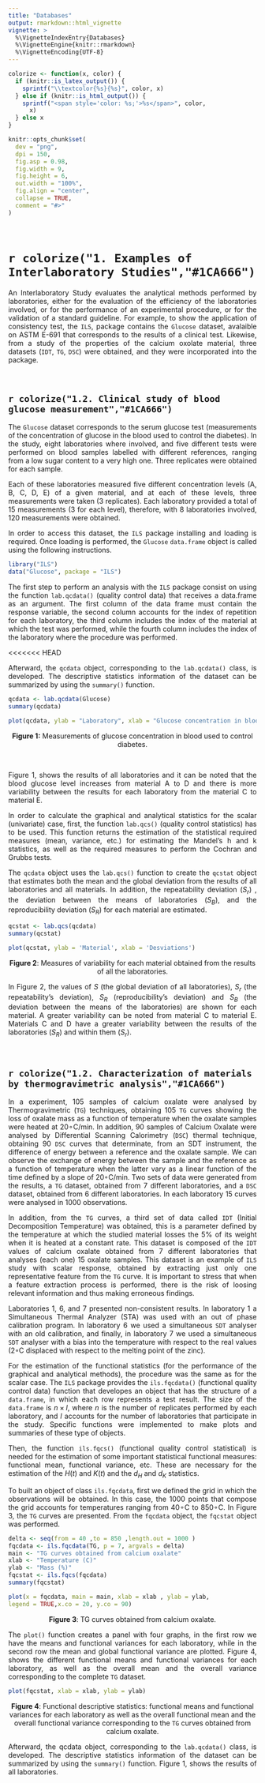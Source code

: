 ```yaml
---
title: "Databases"
output: rmarkdown::html_vignette
vignette: >
  %\VignetteIndexEntry{Databases}
  %\VignetteEngine{knitr::rmarkdown}
  %\VignetteEncoding{UTF-8}
---
```


```r
colorize <- function(x, color) {
  if (knitr::is_latex_output()) {
    sprintf("\\textcolor{%s}{%s}", color, x)
  } else if (knitr::is_html_output()) {
    sprintf("<span style='color: %s;'>%s</span>", color,
      x)
  } else x
}
```
```r
knitr::opts_chunk$set(
  dev = "png",
  dpi = 150,
  fig.asp = 0.98,
  fig.width = 9,
  fig.height = 6,
  out.width = "100%",
  fig.align = "center",
  collapse = TRUE,
  comment = "#>"
)
```
<br>

# `r colorize("1. Examples of Interlaboratory Studies","#1CA666")`

<p style="text-align:justify;"> An Interlaboratory Study evaluates the analytical methods performed by laboratories, either for the evaluation of the efficiency of the laboratories involved, or for the performance of an experimental procedure, or for the validation of a standard guideline. For example, to show the application of consistency test, the `ILS`, package contains the `Glucose` dataset, avalaible on ASTM E-691 that corresponds to the results of a clinical test. Likewise, from a study of the properties of the calcium oxolate material, three datasets (`IDT`, `TG`, `DSC`) were obtained, and they were incorporated into the package.</p>

<br>

## `r colorize("1.2. Clinical study of blood glucose measurement","#1CA666")`

<p style="text-align:justify;"> The `Glucose` dataset corresponds to the serum glucose test (measurements of the concentration of glucose in the blood used to control the diabetes). In the study, eight laboratories where involved, and five different tests were performed on blood samples labelled with different references, ranging from a low sugar content to a very high one. Three replicates were obtained for each sample.</p>

<p style="text-align:justify;"> Each of these laboratories measured five different concentration levels (A, B, C, D, E) of a given material, and at each of these levels, three measurements were taken (3 replicates). Each laboratory provided a total of 15 measurements (3 for each level), therefore, with 8 laboratories involved, 120 measurements were obtained.</p>

<p style="text-align:justify;"> In order to access this dataset, the `ILS` package installing and loading is required. Once loading is performed, the `Glucose` `data.frame` object is called using the following instructions.</p>

```r
library("ILS")
data("Glucose", package = "ILS")
```
<p style="text-align:justify;"> The first step to perform an analysis with the `ILS` package consist on using the function `lab.qcdata()` (quality control data) that receives a data.frame as an argument. The first column of the data frame must contain the response variable, the second column accounts for the index of repetition for each laboratory, the third column includes the index of the material at which the test was performed, while the fourth column includes the index of the laboratory where the procedure was performed.</p>


<<<<<<< HEAD
<p style="text-align:justify;"> Afterward, the `qcdata` object, corresponding to the `lab.qcdata()` class, is developed. The descriptive statistics information of the dataset can be summarized by using the `summary()` function.</p>

```r
qcdata <- lab.qcdata(Glucose)
summary(qcdata)
```

```r
plot(qcdata, ylab = "Laboratory", xlab = "Glucose concentration in blood")
```
<center> __Figure 1:__ Measurements of glucose concentration in blood used to control diabetes.</center>

<br>

<p style="text-align:justify;"> Figure 1, shows the results of all laboratories and it can be noted that the blood glucose level increases from material A to D and there is more variability between the results for each laboratory from the material C to material E.</p>

<p style="text-align:justify;"> In order to calculate the graphical and analytical statistics for the scalar (univariate) case, first, the function `lab.qcs()` (quality control statistics) has to be used. This function returns the estimation of the statistical required measures (mean, variance, etc.) for estimating the Mandel’s h and k statistics, as well as the required measures to perform the Cochran and Grubbs tests.</p>

<p style="text-align:justify;"> The `qcdata` object uses the `lab.qcs()` function to create the `qcstat` object that estimates both the mean and the global deviation from the results of all laboratories and all materials. In addition, the repeatability deviation ($S_r$) , the deviation between the means of laboratories ($S_B$), and the reproducibility deviation ($S_R$) for each material are estimated.</p>

```r
qcstat <- lab.qcs(qcdata)
summary(qcstat)
```


```r
plot(qcstat, ylab = 'Material', xlab = 'Desviations')
```
<center>__Figure 2__: Measures of variability for each material obtained from the results of all the laboratories.</center>

<p style="text-align:justify;"> In Figure 2, the values of $S$ (the global deviation of all laboratories), $S_r$ (the repeatability’s deviation), $S_R$ (reproducibility’s deviation) and $S_B$ (the deviation between the means of the laboratories) are shown for each material. A greater variability can be noted from material C to material E. Materials C and D have a greater variability between the results of the laboratories ($S_R$) and within them ($S_r$).</p>

<br>

## `r colorize("1.2. Characterization of materials by thermogravimetric analysis","#1CA666")`

<p style="text-align:justify;">In a experiment, 105 samples of calcium oxalate were analysed by Thermogravimetric (`TG`) techniques, obtaining 105 `TG` curves showing the loss of oxalate mass as a function of temperature when the oxalate samples were heated at 20◦C/min. In addition, 90 samples of Calcium Oxalate were analysed by Differential Scanning Calorimetry (`DSC`) thermal technique, obtaining 90 `DSC` curves that determinate, from an SDT instrument, the difference of energy between a reference and the oxalate sample. We can observe the exchange of energy between the sample and the reference as a function of temperature when the latter vary as a linear function of the time defined by a slope of 20◦C/min. Two sets of data were generated from the results, a `TG` dataset, obtained from 7 different laboratories, and a `DSC` dataset, obtained from 6 different laboratories. In each laboratory 15 curves were analysed in 1000 observations.</p>

<p style="text-align:justify;">In addition, from the `TG` curves, a third set of data called `IDT` (Initial Decomposition Temperature) was obtained, this is a parameter defined by the temperature at which the studied material losses the 5% of its weight when it is heated at a constant rate. This dataset is composed of the `IDT` values of calcium oxalate obtained from 7 different laboratories that analyses (each one) 15 oxalate samples. This dataset is an example of `ILS` study with scalar response, obtained by extracting just only one representative feature from the `TG` curve. It is important to stress that when a feature extraction process is performed, there is the risk of loosing relevant information and thus making erroneous findings. </p>

<p style="text-align:justify;">Laboratories 1, 6, and 7 presented non-consistent results. In laboratory 1 a Simultaneous Thermal Analyzer (STA) was used with an out of phase calibration program. In laboratory 6 we used a simultaneous `SDT` analyser with an old calibration, and finally, in laboratory 7 we used a simultaneous `SDT` analyser with a bias into the temperature with respect to the real values (2◦C displaced with respect to the melting point of the zinc).</p>

<p style="text-align:justify;">For the estimation of the functional statistics (for the performance of the graphical and analytical methods), the procedure was the same as for the scalar case. The `ILS` package provides the `ils.fqcdata()` (functional quality control data) function that developes an object that has the structure of a `data.frame`, in which each row represents a test result. The size of the `data.frame` is $n \times l$, where $n$ is the number of replicates performed by each laboratory, and $l$ accounts for the number of laboratories that participate in the study. Specific functions were implemented to make plots and summaries of these type of objects.</p>

<p style="text-align:justify;">Then, the function `ils.fqcs()` (functional quality control statistical) is needed for the estimation of some important statistical functional measures: functional mean, functional variance, etc. These are necessary for the estimation of the $H(t)$ and $K(t)$ and the $d_H$ and $d_K$ statistics.</p>

<p style="text-align:justify;">To built an object of class `ils.fqcdata`, first we defined the grid in which the observations will be obtained. In this case, the 1000 points that compose the grid accounts for temperatures ranging from 40◦C to 850◦C. In Figure 3, the `TG` curves are presented. From the `fqcdata` object, the `fqcstat` object was performed.</p>

```r
delta <- seq(from = 40 ,to = 850 ,length.out = 1000 )
fqcdata <- ils.fqcdata(TG, p = 7, argvals = delta)
main <- "TG curves obtained from calcium oxalate"
xlab <- "Temperature (C)"
ylab <- "Mass (%)"
fqcstat <- ils.fqcs(fqcdata)
summary(fqcstat)
```

```r
plot(x = fqcdata, main = main, xlab = xlab , ylab = ylab,
legend = TRUE,x.co = 20, y.co = 90)
```
<center> __Figure 3__: TG curves obtained from calcium oxalate.</center>


<p style="text-align:justify;">The `plot()` function creates a panel with four graphs, in the first row we have the means and functional variances for each laboratory, while in the second row the mean and global functional variance are plotted. Figure 4, shows the different functional means and functional variances for each laboratory, as well as the overall mean and the overall variance corresponding to the complete `TG` dataset.</p>

```r
plot(fqcstat, xlab = xlab, ylab = ylab)
```
<center> __Figure 4__: Functional descriptive statistics: functional means and functional variances for each laboratory as well as the overall functional mean and the overall functional variance corresponding to the `TG` curves obtained from calcium oxalate. </center>

<p style="text-align:justify;"> Afterward, the qcdata object, corresponding to the `lab.qcdata()` class, is developed. The descriptive statistics information of the dataset can be summarized by using the `summary()` function. Figure 1, shows the results of all laboratories.</p>


